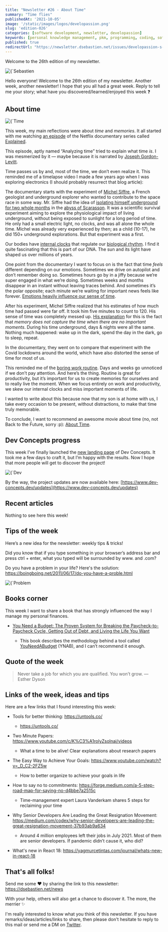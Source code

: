 ```yaml
---
title: "Newsletter #26 - About Time"
summary: "Time flies"
publishedAt: '2021-10-05'
image: '/static/images/logos/developassion.png'
slug: 'edition-026'
categories: [software development, newsletter, developassion]
keywords: [personal knowledge management, pkm, programming, coding, software development]
published: true
redirectUrl: "https://newsletter.dsebastien.net/issues/developassion-s-newsletter-about-time-797083"
---
```


Welcome to the 26th edition of my newsletter.

<BlogPostCenteredContent>
  <Image
    alt={`Sebastien Dubois's Newsletter`}
    src={`/static/images/logos/developassion.png`}
    width={480}
    height={270}
    priority
  />
</BlogPostCenteredContent>

Hello everyone!
Welcome to the 26th edition of my newsletter.
Another week, another newsletter! I hope that you all had a great week. Reply to tell me your story; what have you discovered/learned/enjoyed this week ❓

## About time

<BlogPostCenteredContent>
  <Image
    alt={`Time flies`}
    src={`/static/images/news/2021/2021-10-05-timelapse.jpg`}
    width={668}
    height={445}
    priority
  />
</BlogPostCenteredContent>

This week, my main reflections were about _time_ and _memories_. It all started with me watching [an episode](https://www.leisurebyte.com/netflix-explained-season-3-episode-12) of the Netflix documentary series called [Explained](https://en.wikipedia.org/wiki/Explained_(TV_series)).

This episode, aptly named “Analyzing time” tried to explain what time _is_. I was mesmerized by it — maybe because it is narrated by [Joseph Gordon-Levitt](https://nl.wikipedia.org/wiki/Joseph_Gordon-Levitt).

Time passes us by and, most of the time, we don’t even realize it. This reminded me of a timelapse video I made a few years ago when I was exploring electronics (I should probably resurrect that blog article):

<YouTube youTubeId="hEv9itCW8j0" />

The documentary starts with the experiment of [Michel Siffre](https://en.wikipedia.org/wiki/Michel_Siffre), a French geologist and underground explorer who wanted to contribute to the space race in some way. Mr. Siffre had the idea of [isolating himself underground for two whole months](https://www.cabinetmagazine.org/issues/30/foer_siffre.php) in the [abyss of Scarasson](https://en.wikipedia.org/wiki/Punta_Marguareis). It was a scientific survival experiment aiming to explore the physiological impact of living underground, without being exposed to sunlight for a long period of time. He only had a small electric light, no clocks, and was all alone the whole time. Michel was already very experienced by then; as a child (10-17), he did 150+ underground explorations. But that experiment was a first.

Our bodies have [internal clocks](https://en.wikipedia.org/wiki/Circadian_rhythm) that regulate our [biological rhythm](https://en.wikipedia.org/wiki/Chronobiology). I find it quite fascinating that this is part of our DNA. The sun and its light have shaped us over millions of years.

One point from the documentary I want to focus on is the fact that time _feels_ different depending on our emotions. Sometimes we drive on autopilot and don’t remember doing so. Sometimes hours go by in a jiffy because we’re super engaged in what we’re doing. Sometimes weeks and months disappear in an instant without leaving traces behind. And sometimes it’s the polar opposite; each minute we’re waiting for important news feels like forever. [Emotions heavily influence our sense of time](https://www.frontiersin.org/articles/10.3389/fnint.2011.00058/full).

After his experiment, Michel Siffre realized that his estimates of how much time had passed were far off. It took him five minutes to count to 120. His sense of time was completely messed up. [His explanation](https://www.cabinetmagazine.org/issues/30/foer_siffre.php) for this is the fact that _memory does not capture the time when there are no important moments_. During his time underground, days & nights were all the same. Nothing much happened: wake up in the dark, spend the day in the dark, go to sleep, repeat.

In the documentary, they went on to compare that experiment with the Covid lockdowns around the world, which have also distorted the sense of time for most of us.

This reminded me of the [boring work routine](https://medium.com/management-matters/going-back-to-work-no-thank-you-5429d60acd12). Days and weeks go unnoticed if we don’t pay attention. And here’s the thing. Routine is great for productivity, but it’s important for us to create memories for ourselves and to really live the moment. When we focus entirely on work and productivity, we skew our internal clocks and miss important moments of life.

I wanted to write about this because now that my son is at home with us, I take every occasion to be present, without distractions, to make that time truly memorable.

To conclude, I want to recommend an awesome movie about time (no, not Back to the Future, sorry :p): [About Time](https://www.imdb.com/title/tt2194499/).

## Dev Concepts progress

This week I’ve finally launched the [new landing page](https://www.dev-concepts.dev/) of Dev Concepts. It took me a few days to craft it, but I’m happy with the results. Now I hope that more people will get to discover the project!

<BlogPostCenteredContent>
  <Image
    alt={`Dev Concepts e-book collection new landing page`}
    src={`/static/images/news/2021/2021-10-05-dev-concepts-landing.png`}
    width={1374}
    height={583}
    priority
  />
</BlogPostCenteredContent>

By the way, the project updates are now available here: [https://www.dev-concepts.dev/updates](https://www.dev-concepts.dev/updates)


## Recent articles

Nothing to see here this week!

## Tips of the week

Here’s a new idea for the newsletter: weekly tips & tricks!

Did you know that if you type something in your browser’s address bar and press ctrl + enter, what you typed will be surrounded by www. and .com?

<Tweet tweetLink="dSebastien/status/1443487478573318146" />

Do you have a problem in your life? Here's the solution: https://boingboing.net/2011/06/17/do-you-have-a-proble.html

<BlogPostCenteredContent>
  <Image
    alt={`Problem solving technique`}
    src={`/static/images/news/2021/2021-10-05-problem.jpg`}
    width={941}
    height={542}
    priority
  />
</BlogPostCenteredContent>

## Books corner

This week I want to share a book that has strongly influenced the way I manage my personal finances.

* <a href="https://www.amazon.com/You-Need-Budget-Paycheck-Paycheck/dp/0062567586?tag=dsebastien00-20" rel="noopener">You Need a Budget: The Proven System for Breaking the Paycheck-to-Paycheck Cycle, Getting Out of Debt, and Living the Life You Want</a>

  * This book describes the methodology behind a tool called [YouNeedABudget](https://www.youneedabudget.com/) (YNAB), and I can’t recommend it enough.

## Quote of the week

> Never take a job for which you are qualified. You won’t grow. — Esther Dyson

## Links of the week, ideas and tips

Here are a few links that I found interesting this week:

* Tools for better thinking: https://untools.co/

  * https://untools.co/
* Two Minute Papers: https://www.youtube.com/c/K%C3%A1rolyZsolnai/videos

  * What a time to be alive! Clear explanations about research papers
* The Easy Way to Achieve Your Goals: https://www.youtube.com/watch?v=_D_C2-2FZ5w

  * How to better organize to achieve your goals in life
* How to say no to commitments: https://forge.medium.com/a-5-step-road-map-for-saying-no-d4bbe7a2515c

  * Time-management expert Laura Vanderkam shares 5 steps for reclaiming your time
* Why Senior Developers Are Leading the Great Resignation Movement: https://medium.com/codex/why-senior-developers-are-leading-the-great-resignation-movement-37b93ab9a634
  * Around 4 million employees left their jobs in July 2021. Most of them are senior developers. If pandemic didn’t cause it, who did?
* What's new in React 18: https://yagmurcetintas.com/journal/whats-new-in-react-18

## That's all folks!

Send me some ❤️ by sharing the link to this newsletter: https://dsebastien.net/news

With your help, others will also get a chance to discover it. The more, the merrier ✨

I'm really interested to know what you think of this newsletter. If you have remarks/ideas/articles/links to share, then please don't hesitate to reply to this mail or send me a DM on <a href="https://twitter.com/dSebastien" rel="noopener">Twitter</a>.

<BlogPostSignature />
